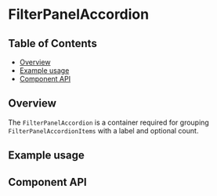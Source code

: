 
# FilterPanelAccordion

## Table of Contents

- [Overview](#overview)
- [Example usage](#example-usage)
- [Component API](#component-api)

## Overview

The `FilterPanelAccordion` is a container required for grouping
`FilterPanelAccordionItems` with a label and optional count.

## Example usage

<Canvas>
  <Story of={FilterPanelAccordionStories.Default} />
</Canvas>

## Component API

<ArgsTable />
